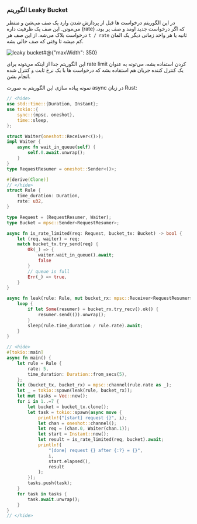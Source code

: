 ### الگوریتم Leaky Bucket

در این الگوریتم درخواست ها قبل از پردازش شدن وارد یک صف می‌شن و منتظر می‌مونن.
این صف یک ظرفیت داره
(rate)
که اگر درخواست جدید اومد و صف پر بود،
درخواست بلاک می‌شه.
از این صف هر `t / rate` ثانیه <Note>یا هر واحد زمانی دیگر</Note>
یک المان کم میشه تا وقتی که صف خالی بشه.

![leaky bucket#@{"maxWidth": 350}](ratelimit_leaky_bucket.png)

این الگوریتم جدا از اینکه می‌تونه برای
rate limit
کردن استفاده بشه، ‌می‌تونه به عنوان یک کنترل کننده جریان هم استفاده بشه
که درخواست ها با یک نرخ ثابت و کنترل شده انجام بشن.

نمونه پیاده سازی این الگوریتم به صورت async در زبان Rust:

```rust
// <hide>
use std::time::{Duration, Instant};
use tokio::{
    sync::{mpsc, oneshot},
    time::sleep,
};

struct Waiter(oneshot::Receiver<()>);
impl Waiter {
    async fn wait_in_queue(self) {
        self.0.await.unwrap();
    }
}
type RequestResumer = oneshot::Sender<()>;

#[derive(Clone)]
// </hide>
struct Rule {
    time_duration: Duration,
    rate: u32,
}

type Request = (RequestResumer, Waiter);
type Bucket = mpsc::Sender<RequestResumer>;

async fn is_rate_limited(req: Request, bucket_tx: Bucket) -> bool {
    let (req, waiter) = req;
    match bucket_tx.try_send(req) {
        Ok(_) => {
            waiter.wait_in_queue().await;
            false
        }
        // queue is full
        Err(_) => true,
    }
}

async fn leak(rule: Rule, mut bucket_rx: mpsc::Receiver<RequestResumer>) {
    loop {
        if let Some(resumer) = bucket_rx.try_recv().ok() {
            resumer.send(()).unwrap();
        }
        sleep(rule.time_duration / rule.rate).await;
    }
}

// <hide>
#[tokio::main]
async fn main() {
    let rule = Rule {
        rate: 5,
        time_duration: Duration::from_secs(5),
    };
    let (bucket_tx, bucket_rx) = mpsc::channel(rule.rate as _);
    let _ = tokio::spawn(leak(rule, bucket_rx));
    let mut tasks = Vec::new();
    for i in 1..=7 {
        let bucket = bucket_tx.clone();
        let task = tokio::spawn(async move {
            println!("[start] request {}", i);
            let chan = oneshot::channel();
            let req = (chan.0, Waiter(chan.1));
            let start = Instant::now();
            let result = is_rate_limited(req, bucket).await;
            println!(
                "[done] request {} after {:?} = {}",
                i,
                start.elapsed(),
                result
            );
        });
        tasks.push(task);
    }
    for task in tasks {
        task.await.unwrap();
    }
}
// </hide>
```

